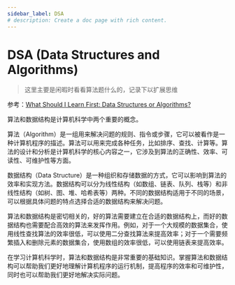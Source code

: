 ```yaml
---
sidebar_label: DSA 
# description: Create a doc page with rich content.
---
```


# DSA (Data Structures and Algorithms) 
> 这里主要是闲暇时看看算法题什么的，记录下以扩展思维

参考：[What Should I Learn First: Data Structures or Algorithms?](https://www.geeksforgeeks.org/what-should-i-learn-first-data-structures-or-algorithms/)

算法和数据结构是计算机科学中两个重要的概念。

算法（Algorithm）是一组用来解决问题的规则、指令或步骤，它可以被看作是一种计算机程序的描述。算法可以用来完成各种任务，比如排序、查找、计算等。算法的设计和分析是计算机科学的核心内容之一，它涉及到算法的正确性、效率、可读性、可维护性等方面。

数据结构（Data Structure）是一种组织和存储数据的方式，它可以影响到算法的效率和实现方法。数据结构可以分为线性结构（如数组、链表、队列、栈等）和非线性结构（如树、图、堆、哈希表等）两种。不同的数据结构适用于不同的场景，可以根据具体问题的特点选择合适的数据结构来解决问题。

算法和数据结构是密切相关的，好的算法需要建立在合适的数据结构上，而好的数据结构也需要配合高效的算法来发挥作用。例如，对于一个大规模的数据集合，使用线性查找算法的效率很低，可以使用二分查找算法来提高效率；对于一个需要频繁插入和删除元素的数据集合，使用数组的效率很低，可以使用链表来提高效率。

在学习计算机科学时，算法和数据结构是非常重要的基础知识。掌握算法和数据结构可以帮助我们更好地理解计算机程序的运行机制，提高程序的效率和可维护性，同时也可以帮助我们更好地解决实际问题。

<DocCardList />